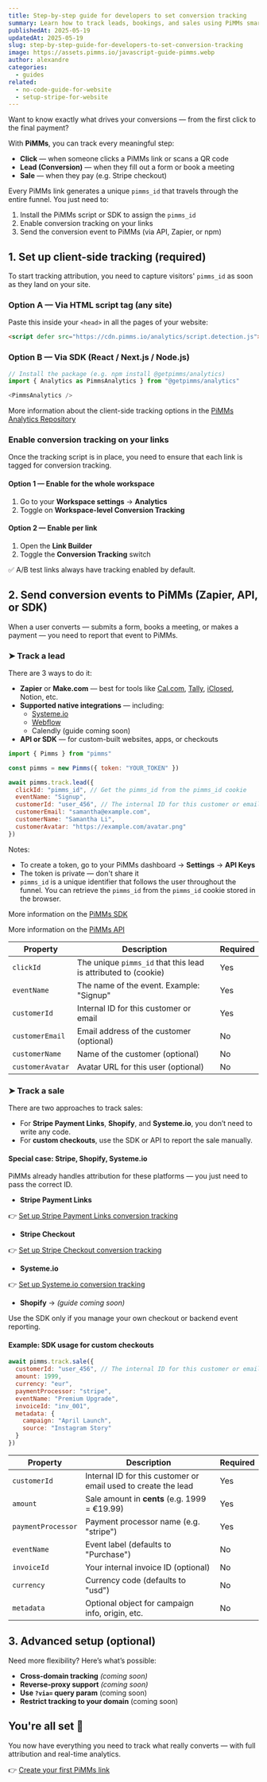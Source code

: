 ```yaml
---
title: Step-by-step guide for developers to set conversion tracking
summary: Learn how to track leads, bookings, and sales using PiMMs smart links, frontend scripts, and API — full visibility, zero guesswork.
publishedAt: 2025-05-19
updatedAt: 2025-05-19
slug: step-by-step-guide-for-developers-to-set-conversion-tracking
image: https://assets.pimms.io/javascript-guide-pimms.webp
author: alexandre
categories:
  - guides
related:
  - no-code-guide-for-website
  - setup-stripe-for-website
---
```


Want to know exactly what drives your conversions — from the first click to the final payment?

With **PiMMs**, you can track every meaningful step:

- **Click** — when someone clicks a PiMMs link or scans a QR code  
- **Lead (Conversion)** — when they fill out a form or book a meeting  
- **Sale** — when they pay (e.g. Stripe checkout)

Every PiMMs link generates a unique `pimms_id` that travels through the entire funnel. You just need to:

1. Install the PiMMs script or SDK to assign the `pimms_id`  
2. Enable conversion tracking on your links  
3. Send the conversion event to PiMMs (via API, Zapier, or npm)

## 1. Set up client-side tracking (required)

To start tracking attribution, you need to capture visitors' `pimms_id` as soon as they land on your site.

### Option A — Via HTML script tag (any site)

Paste this inside your `<head>` in all the pages of your website:

```html
<script defer src="https://cdn.pimms.io/analytics/script.detection.js"></script>
```

### Option B — Via SDK (React / Next.js / Node.js)

```js
// Install the package (e.g. npm install @getpimms/analytics)
import { Analytics as PimmsAnalytics } from "@getpimms/analytics"

<PimmsAnalytics />
```

More information about the client-side tracking options in the [PiMMs Analytics Repository](https://github.com/getpimms/analytics)

<LinkCard
  href="/freetools/site-checker"
  title="Verify your script installation"
  description="Use our free tool to automatically check if the PiMMs analytics script is properly installed on your website."
/>

### Enable conversion tracking on your links

Once the tracking script is in place, you need to ensure that each link is tagged for conversion tracking.

#### Option 1 — Enable for the whole workspace

1. Go to your **Workspace settings** → **Analytics**  
2. Toggle on **Workspace-level Conversion Tracking**

#### Option 2 — Enable per link

1. Open the **Link Builder**  
2. Toggle the **Conversion Tracking** switch  

✅ A/B test links always have tracking enabled by default.

## 2. Send conversion events to PiMMs (Zapier, API, or SDK)

When a user converts — submits a form, books a meeting, or makes a payment — you need to report that event to PiMMs.

### ➤ Track a lead

There are 3 ways to do it:

- **Zapier** or **Make.com** — best for tools like [Cal.com](/articles/start-with-cal-com-and-zapier), [Tally](/articles/no-code-guide-for-website), [iClosed](/articles/start-with-iclosed-and-zapier), Notion, etc.  
- **Supported native integrations** — including:
  - [Systeme.io](/articles/how-to-track-systemeio-sales-and-leads)
  - [Webflow](/articles/how-to-track-webflow-leads)
  - Calendly (guide coming soon)
- **API or SDK** — for custom-built websites, apps, or checkouts

```js
import { Pimms } from "pimms"

const pimms = new Pimms({ token: "YOUR_TOKEN" })

await pimms.track.lead({
  clickId: "pimms_id", // Get the pimms_id from the pimms_id cookie
  eventName: "Signup",
  customerId: "user_456", // The internal ID for this customer or email
  customerEmail: "samantha@example.com",
  customerName: "Samantha Li",
  customerAvatar: "https://example.com/avatar.png"
})
```

Notes: 
- To create a token, go to your PiMMs dashboard → **Settings** → **API Keys**
- The token is private — don't share it
- `pimms_id` is a unique identifier that follows the user throughout the funnel. You can retrieve the `pimms_id` from the `pimms_id` cookie stored in the browser.

More information on the [PiMMs SDK](https://github.com/getpimms/pimms-ts)

More information on the [PiMMs API](https://pim.ms/api)

| Property         | Description                                                                 | Required |
|------------------|-----------------------------------------------------------------------------|----------|
| `clickId`        | The unique `pimms_id` that this lead is attributed to (cookie)              | Yes      |
| `eventName`      | The name of the event. Example: "Signup"                                    | Yes      |
| `customerId`     | Internal ID for this customer or email                                      | Yes      |
| `customerEmail`  | Email address of the customer (optional)                                    | No       |
| `customerName`   | Name of the customer (optional)                                             | No       |
| `customerAvatar` | Avatar URL for this user (optional)                                         | No       |

### ➤ Track a sale

There are two approaches to track sales:

- For **Stripe Payment Links**, **Shopify**, and **Systeme.io**, you don’t need to write any code.  
- For **custom checkouts**, use the SDK or API to report the sale manually.

#### Special case: Stripe, Shopify, Systeme.io

PiMMs already handles attribution for these platforms — you just need to pass the correct ID.

- **Stripe Payment Links**

👉 [Set up Stripe Payment Links conversion tracking](/articles/setup-stripe-for-website)

- **Stripe Checkout**

👉 [Set up Stripe Checkout conversion tracking](/articles/how-to-track-sales-with-stripe-checkout)

- **Systeme.io**

👉 [Set up Systeme.io conversion tracking](/articles/how-to-track-systemeio-sales-and-leads)

- **Shopify** → *(guide coming soon)*


Use the SDK only if you manage your own checkout or backend event reporting.

#### Example: SDK usage for custom checkouts

```js
await pimms.track.sale({
  customerId: "user_456", // The internal ID for this customer or email used to create the lead (see part 2)
  amount: 1999,
  currency: "eur",
  paymentProcessor: "stripe",
  eventName: "Premium Upgrade",
  invoiceId: "inv_001",
  metadata: {
    campaign: "April Launch",
    source: "Instagram Story"
  }
})
```

| Property           | Description                                                                 | Required |
|--------------------|-----------------------------------------------------------------------------|----------|
| `customerId`       | Internal ID for this customer or email used to create the lead              | Yes      |
| `amount`           | Sale amount in **cents** (e.g. 1999 = €19.99)                               | Yes      |
| `paymentProcessor` | Payment processor name (e.g. "stripe")                                      | Yes      |
| `eventName`        | Event label (defaults to "Purchase")                                        | No       |
| `invoiceId`        | Your internal invoice ID (optional)                                         | No       |
| `currency`         | Currency code (defaults to "usd")                                           | No       |
| `metadata`         | Optional object for campaign info, origin, etc.                             | No       |

## 3. Advanced setup (optional)

Need more flexibility? Here’s what’s possible:

- **Cross-domain tracking** *(coming soon)*  
- **Reverse-proxy support** *(coming soon)*  
- **Use `?via=` query param** (coming soon)
- **Restrict tracking to your domain** (coming soon)

## You're all set 🎉

You now have everything you need to track what really converts — with full attribution and real-time analytics.

👉 [Create your first PiMMs link](https://app.pimms.io)
